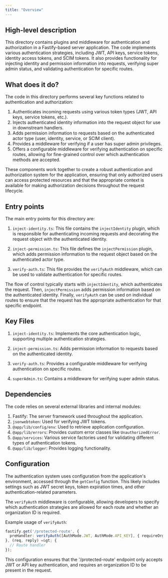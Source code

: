 ```yaml
---
title: "Overview"
---
```


## High-level description
This directory contains plugins and middleware for authentication and authorization in a Fastify-based server application. The code implements various authentication strategies, including JWT, API keys, service tokens, identity access tokens, and SCIM tokens. It also provides functionality for injecting identity and permission information into requests, verifying super admin status, and validating authentication for specific routes.

## What does it do?
The code in this directory performs several key functions related to authentication and authorization:

1. Authenticates incoming requests using various token types (JWT, API keys, service tokens, etc.).
2. Injects authenticated identity information into the request object for use in downstream handlers.
3. Adds permission information to requests based on the authenticated actor type (user, identity, service, or SCIM client).
4. Provides a middleware for verifying if a user has super admin privileges.
5. Offers a configurable middleware for verifying authentication on specific routes, allowing for fine-grained control over which authentication methods are accepted.

These components work together to create a robust authentication and authorization system for the application, ensuring that only authorized users can access protected resources and that the appropriate context is available for making authorization decisions throughout the request lifecycle.

## Entry points
The main entry points for this directory are:

1. `inject-identity.ts`: This file contains the `injectIdentity` plugin, which is responsible for authenticating incoming requests and decorating the request object with the authenticated identity.

2. `inject-permission.ts`: This file defines the `injectPermission` plugin, which adds permission information to the request object based on the authenticated actor type.

3. `verify-auth.ts`: This file provides the `verifyAuth` middleware, which can be used to validate authentication for specific routes.

The flow of control typically starts with `injectIdentity`, which authenticates the request. Then, `injectPermission` adds permission information based on the authenticated identity. Finally, `verifyAuth` can be used on individual routes to ensure that the request has the appropriate authentication for that specific endpoint.

## Key Files
1. `inject-identity.ts`: Implements the core authentication logic, supporting multiple authentication strategies.

2. `inject-permission.ts`: Adds permission information to requests based on the authenticated identity.

3. `verify-auth.ts`: Provides a configurable middleware for verifying authentication on specific routes.

4. `superAdmin.ts`: Contains a middleware for verifying super admin status.

## Dependencies
The code relies on several external libraries and internal modules:

1. Fastify: The server framework used throughout the application.
2. `jsonwebtoken`: Used for verifying JWT tokens.
3. `@app/lib/config/env`: Used to retrieve application configuration.
4. `@app/lib/errors`: Provides custom error classes like `UnauthorizedError`.
5. `@app/services`: Various service factories used for validating different types of authentication tokens.
6. `@app/lib/logger`: Provides logging functionality.

## Configuration
The authentication system uses configuration from the application's environment, accessed through the `getConfig` function. This likely includes settings such as JWT secret keys, token expiration times, and other authentication-related parameters.

The `verifyAuth` middleware is configurable, allowing developers to specify which authentication strategies are allowed for each route and whether an organization ID is required.

Example usage of `verifyAuth`:

```typescript
fastify.get('/protected-route', {
  preHandler: verifyAuth([AuthMode.JWT, AuthMode.API_KEY], { requireOrg: true })
}, (req, reply) =&gt; {
  // Route handler
});
```

This configuration ensures that the '/protected-route' endpoint only accepts JWT or API key authentication, and requires an organization ID to be present in the request.